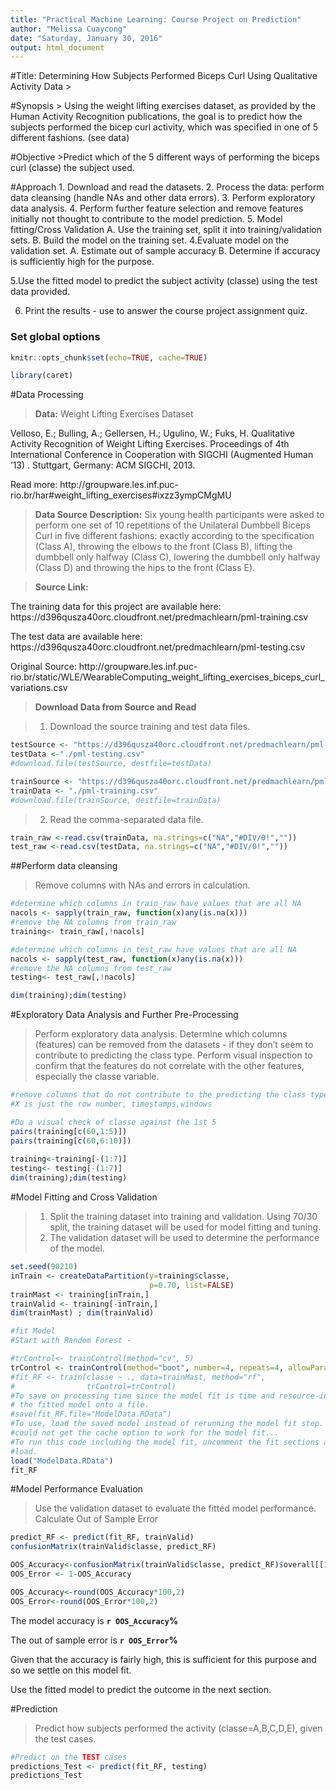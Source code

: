 ```yaml
---
title: "Practical Machine Learning: Course Project on Prediction"
author: "Melissa Cuaycong"
date: "Saturday, January 30, 2016"
output: html_document
---
```

#Title: Determining How Subjects Performed Biceps Curl Using Qualitative Activity Data
>
 
#Synopsis
> Using the weight lifting exercises dataset, as provided by the Human Activity Recognition publications, the goal is to predict how the subjects performed the bicep curl activity, which was specified in one of 5 different fashions. (see data)

#Objective
>Predict which of the 5 different ways of performing the biceps curl (classe) the subject used.

#Approach
1. Download and read the datasets.
2. Process the data:  perform data cleansing (handle NAs and other data errors).
3. Perform exploratory data analysis.
4. Perform further feature selection and remove features initially not thought to contribute to the model prediction.
5. Model fitting/Cross Validation
     A. Use the training set, split it into training/validation sets.
     B. Build the model on the training set.
4.Evaluate model on the validation set.
     A. Estimate out of sample accuracy
     B. Determine if accuracy is sufficiently high for the purpose.
     
5.Use the fitted model to predict the subject activity (classe) using the test data provided.

6. Print the results - use to answer the course project assignment quiz.


### Set global options
```r
knitr::opts_chunk$set(echo=TRUE, cache=TRUE)

library(caret)


```

#Data Processing

>**Data:**  Weight Lifting Exercises Dataset

Velloso, E.; Bulling, A.; Gellersen, H.; Ugulino, W.; Fuks, H. Qualitative Activity Recognition of Weight Lifting Exercises. Proceedings of 4th International Conference in Cooperation with SIGCHI (Augmented Human '13) . Stuttgart, Germany: ACM SIGCHI, 2013.


Read more: http://groupware.les.inf.puc-rio.br/har#weight_lifting_exercises#ixzz3ympCMgMU


>**Data Source Description:**
> Six young health participants were asked to perform one set of 10 repetitions of the Unilateral Dumbbell Biceps Curl in five different fashions: exactly according to the specification (Class A), throwing the elbows to the front (Class B), lifting the dumbbell only halfway (Class C), lowering the dumbbell only halfway (Class D) and throwing the hips to the front (Class E).


>**Source Link:**

The training data for this project are available here:
https://d396qusza40orc.cloudfront.net/predmachlearn/pml-training.csv

The test data are available here:
https://d396qusza40orc.cloudfront.net/predmachlearn/pml-testing.csv

Original Source:
http://groupware.les.inf.puc-rio.br/static/WLE/WearableComputing_weight_lifting_exercises_biceps_curl_variations.csv


>**Download Data from Source and Read**

>1. Download the source training and test data files.
```r
testSource <- "https://d396qusza40orc.cloudfront.net/predmachlearn/pml-testing.csv"
testData <-"./pml-testing.csv"
#download.file(testSource, destfile=testData)

trainSource <- "https://d396qusza40orc.cloudfront.net/predmachlearn/pml-training.csv"
trainData <- "./pml-training.csv"
#download.file(trainSource, destfile=trainData)

```
>2. Read the comma-separated data file.

```r
train_raw <-read.csv(trainData, na.strings=c("NA","#DIV/0!",""))
test_raw <-read.csv(testData, na.strings=c("NA","#DIV/0!",""))

```


##Perform data cleansing

> Remove columns with NAs and errors in calculation.

```r

#determine which columns in train_raw have values that are all NA
nacols <- sapply(train_raw, function(x)any(is.na(x)))
#remove the NA columns from train_raw
training<- train_raw[,!nacols]

#determine which columns in test_raw have values that are all NA
nacols <- sapply(test_raw, function(x)any(is.na(x)))
#remove the NA columns from test_raw
testing<- test_raw[,!nacols]

dim(training);dim(testing)


```



#Exploratory Data Analysis and Further Pre-Processing

> Perform exploratory data analysis.
> Determine which columns (features) can be removed from the datasets - if they don't seem to contribute to predicting the class type.
> Perform visual inspection to confirm that the features do not correlate with the other features, especially the classe variable.

```r

#remove columns that do not contribute to the predicting the class type
#X is just the row number, timestamps,windows

#Do a visual check of classe against the 1st 5
pairs(training[c(60,1:5)])
pairs(training[c(60,6:10)])   
            
training<-training[-(1:7)] 
testing<- testing[-(1:7)]
dim(training);dim(testing)

```

#Model Fitting and Cross Validation

> 1.  Split the training dataset into training and validation. Using 70/30 split, the training dataset will be used for model fitting and tuning.
> 2.  The validation dataset will be used to determine the performance of the model.


```r
set.seed(90210)
inTrain <- createDataPartition(y=training$classe,
                               p=0.70, list=FALSE)
trainMast <- training[inTrain,]
trainValid <- training[-inTrain,]
dim(trainMast) ; dim(trainValid)

#fit Model
#Start with Random Forest - 

#trControl<- trainControl(method="cv", 5)
trControl <- trainControl(method="boot", number=4, repeats=4, allowParallel = TRUE)
#fit_RF <- train(classe ~ ., data=trainMast, method="rf", 
#                trControl=trControl)
#To save on processing time since the model fit is time and resource-intensive, I saved
# the fitted model onto a file.
#save(fit_RF,file="ModelData.RData")
#To use, load the saved model instead of rerunning the model fit step.
#could not get the cache option to work for the model fit... 
#To run this code including the model fit, uncomment the fit sections and comment this
#load.
load("ModelData.RData")
fit_RF

```


#Model Performance Evaluation

> Use the validation dataset to evaluate the fitted model performance.
> Calculate Out of Sample Error

```r
predict_RF <- predict(fit_RF, trainValid)
confusionMatrix(trainValid$classe, predict_RF)

OOS_Accuracy<-confusionMatrix(trainValid$classe, predict_RF)$overall[[1]]
OOS_Error <- 1-OOS_Accuracy

OOS_Accuracy<-round(OOS_Accuracy*100,2)
OOS_Error<-round(OOS_Error*100,2)

```

The model accuracy is **`r OOS_Accuracy`%** 

The out of sample error is **`r OOS_Error`%**

Given that the accuracy is fairly high, this is sufficient for this purpose and so we settle on this model fit.

Use the fitted model to predict the outcome in the next section.

#Prediction

> Predict how subjects performed the activity (classe=A,B,C,D,E), given the test cases.

```r
#Predict on the TEST cases
predictions_Test <- predict(fit_RF, testing)
predictions_Test

```


